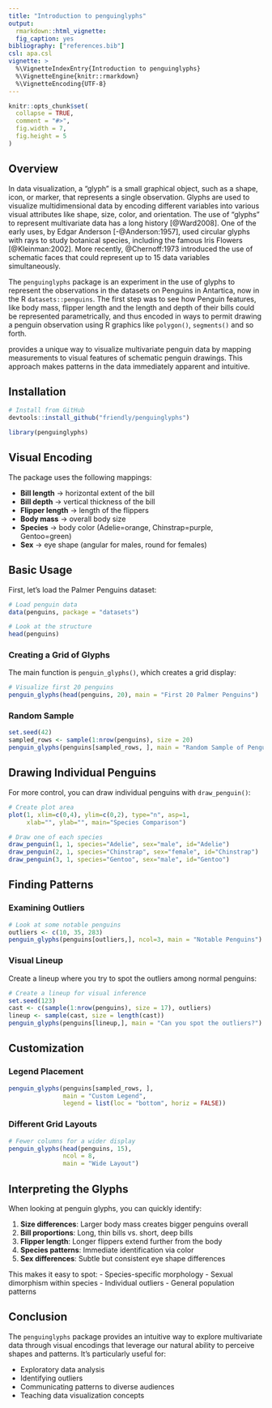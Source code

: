 ```yaml
---
title: "Introduction to penguinglyphs"
output: 
  rmarkdown::html_vignette:
  fig_caption: yes
bibliography: ["references.bib"]
csl: apa.csl
vignette: >
  %\VignetteIndexEntry{Introduction to penguinglyphs}
  %\VignetteEngine{knitr::rmarkdown}
  %\VignetteEncoding{UTF-8}
---
```


```r
knitr::opts_chunk$set(
  collapse = TRUE,
  comment = "#>",
  fig.width = 7,
  fig.height = 5
)
```

## Overview

In data visualization, a "glyph" is a small graphical object, such as a shape, icon, or marker, that represents a single observation. Glyphs are used to visualize multidimensional data by encoding different variables into various visual attributes like shape, size, color, and orientation. The use of "glyphs" to represent multivariate data has a long history [@Ward2008]. One of the early uses, by Edgar Anderson [-@Anderson:1957], used circular glyphs with rays to study botanical species, including the famous Iris Flowers [@Kleinman:2002].
More recently, @Chernoff:1973 introduced the use of schematic faces that could represent up to 15 data variables
simultaneously.

The `penguinglyphs` package is an experiment in the use of glyphs to represent the observations in
the datasets on Penguins in Antartica, now in the R `datasets::penguins`.
The first step was to see how Penguin features, like body mass, flipper length and the length and depth of
their bills could be represented parametrically, and thus encoded in ways to permit drawing a penguin observation
using R graphics like `polygon()`, `segments()` and so forth.

provides a unique way to visualize multivariate penguin data by mapping measurements to visual features of schematic penguin drawings. This approach makes patterns in the data immediately apparent and intuitive.

## Installation

```r
# Install from GitHub
devtools::install_github("friendly/penguinglyphs")
```

```r
library(penguinglyphs)
```

## Visual Encoding

The package uses the following mappings:

- **Bill length** → horizontal extent of the bill
- **Bill depth** → vertical thickness of the bill
- **Flipper length** → length of the flippers
- **Body mass** → overall body size
- **Species** → body color (Adelie=orange, Chinstrap=purple, Gentoo=green)
- **Sex** → eye shape (angular for males, round for females)

## Basic Usage

First, let's load the Palmer Penguins dataset:

```r
# Load penguin data
data(penguins, package = "datasets")

# Look at the structure
head(penguins)
```

### Creating a Grid of Glyphs

The main function is `penguin_glyphs()`, which creates a grid display:

```r
# Visualize first 20 penguins
penguin_glyphs(head(penguins, 20), main = "First 20 Palmer Penguins")
```

### Random Sample

```r
set.seed(42)
sampled_rows <- sample(1:nrow(penguins), size = 20)
penguin_glyphs(penguins[sampled_rows, ], main = "Random Sample of Penguins")
```

## Drawing Individual Penguins

For more control, you can draw individual penguins with `draw_penguin()`:

```r
# Create plot area
plot(1, xlim=c(0,4), ylim=c(0,2), type="n", asp=1,
     xlab="", ylab="", main="Species Comparison")

# Draw one of each species
draw_penguin(1, 1, species="Adelie", sex="male", id="Adelie")
draw_penguin(2, 1, species="Chinstrap", sex="female", id="Chinstrap")
draw_penguin(3, 1, species="Gentoo", sex="male", id="Gentoo")
```

## Finding Patterns

### Examining Outliers

```r
# Look at some notable penguins
outliers <- c(10, 35, 283)
penguin_glyphs(penguins[outliers,], ncol=3, main = "Notable Penguins")
```

### Visual Lineup

Create a lineup where you try to spot the outliers among normal penguins:

```r
# Create a lineup for visual inference
set.seed(123)
cast <- c(sample(1:nrow(penguins), size = 17), outliers)
lineup <- sample(cast, size = length(cast))
penguin_glyphs(penguins[lineup,], main = "Can you spot the outliers?")
```

## Customization

### Legend Placement

```r
penguin_glyphs(penguins[sampled_rows, ], 
               main = "Custom Legend",
               legend = list(loc = "bottom", horiz = FALSE))
```

### Different Grid Layouts

```r
# Fewer columns for a wider display
penguin_glyphs(head(penguins, 15), 
               ncol = 8, 
               main = "Wide Layout")
```

## Interpreting the Glyphs

When looking at penguin glyphs, you can quickly identify:

1. **Size differences**: Larger body mass creates bigger penguins overall
2. **Bill proportions**: Long, thin bills vs. short, deep bills
3. **Flipper length**: Longer flippers extend further from the body
4. **Species patterns**: Immediate identification via color
5. **Sex differences**: Subtle but consistent eye shape differences

This makes it easy to spot:
- Species-specific morphology
- Sexual dimorphism within species
- Individual outliers
- General population patterns

## Conclusion

The `penguinglyphs` package provides an intuitive way to explore multivariate data through visual encodings that leverage our natural ability to perceive shapes and patterns. It's particularly useful for:

- Exploratory data analysis
- Identifying outliers
- Communicating patterns to diverse audiences
- Teaching data visualization concepts
